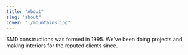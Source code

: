 ```yaml
---
title: "About"
slug: "about"
cover: "./mountains.jpg"
---
```

SMD constructions was formed in 1995. We've been doing projects and making interiors for the reputed clients since.